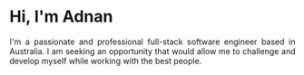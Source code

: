 # Hi, I'm Adnan
<div style="text-align: justify;text-justify: inter-word;">
    I'm a passionate and professional full-stack software engineer based in Australia. I am seeking an opportunity that would allow me to challenge and develop myself while working with the best people.
</div>